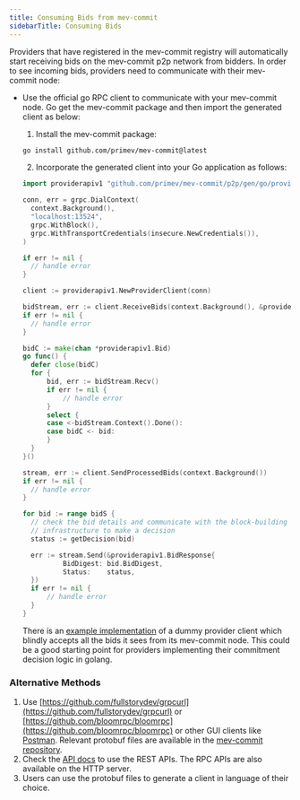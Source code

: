 ```yaml
---
title: Consuming Bids from mev-commit
sidebarTitle: Consuming Bids
---
```


Providers that have registered in the mev-commit registry will automatically start receiving bids on the mev-commit p2p network from bidders. In order to see incoming bids, providers need to communicate with their mev-commit node:

- Use the official go RPC client to communicate with your mev-commit node. Go get the mev-commit package and then import the generated client as below:

  1. Install the mev-commit package:

  ```bash ❯_ terminal
  go install github.com/primev/mev-commit@latest
  ```

  2. Incorporate the generated client into your Go application as follows:

  ```go
  import providerapiv1 "github.com/primev/mev-commit/p2p/gen/go/providerapi/v1"
  
  conn, err = grpc.DialContext(
  	context.Background(),
  	"localhost:13524",
  	grpc.WithBlock(),
  	grpc.WithTransportCredentials(insecure.NewCredentials()),
  )

  if err != nil {
  	// handle error
  }

  client := providerapiv1.NewProviderClient(conn)

  bidStream, err := client.ReceiveBids(context.Background(), &providerapiv1.EmptyMessage{})
  if err != nil {
  	// handle error
  }

  bidC := make(chan *providerapiv1.Bid)
  go func() {
  	defer close(bidC)
  	for {
  		bid, err := bidStream.Recv()
  		if err != nil {
  			// handle error
  		}
  		select {
  		case <-bidStream.Context().Done():
  		case bidC <- bid:
  		}
  	}
  }()

  stream, err := client.SendProcessedBids(context.Background())
  if err != nil {
  	// handle error
  }

  for bid := range bidS {
  	// check the bid details and communicate with the block-building
  	// infrastructure to make a decision
  	status := getDecision(bid)

  	err := stream.Send(&providerapiv1.BidResponse{
  			BidDigest: bid.BidDigest,
  			Status:    status,
  	})
  	if err != nil {
  		// handle error
  	}
  }
  ```

  There is an [example implementation](https://github.com/primev/mev-commit/tree/main/p2p/examples/provideremulator) of a dummy provider client which blindly accepts all the bids it sees from its mev-commit node. This could be a good starting point for providers implementing their commitment decision logic in golang.

### Alternative Methods

1. Use [https://github.com/fullstorydev/grpcurl](https://github.com/fullstorydev/grpcurl) or [https://github.com/bloomrpc/bloomrpc](https://github.com/bloomrpc/bloomrpc) or other GUI clients like [Postman](https://www.postman.com). Relevant protobuf files are available in the [mev-commit repository](https://github.com/primev/mev-commit).
2. Check the [API docs](/api-reference/introduction) to use the REST APIs. The RPC APIs are also available on the HTTP server.
3. Users can use the protobuf files to generate a client in language of their choice.
